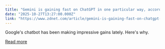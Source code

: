 ```yaml
---
title: "Gemini is gaining fast on ChatGPT in one particular way, according to new data"
date: "2025-10-27T13:27:00.000Z"
link: "https://www.zdnet.com/article/gemini-is-gaining-fast-on-chatgpt-in-one-particular-way-according-to-new-data/"
---
```


Google's chatbot has been making impressive gains lately. Here's why.

[Read more](https://www.zdnet.com/article/gemini-is-gaining-fast-on-chatgpt-in-one-particular-way-according-to-new-data/)

